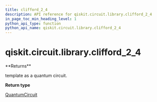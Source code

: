 ```yaml
---
title: clifford_2_4
description: API reference for qiskit.circuit.library.clifford_2_4
in_page_toc_min_heading_level: 1
python_api_type: function
python_api_name: qiskit.circuit.library.clifford_2_4
---
```


# qiskit.circuit.library.clifford\_2\_4

<Function id="qiskit.circuit.library.clifford_2_4" github="https://github.com/qiskit/qiskit/tree/stable/0.20/qiskit/circuit/library/templates/clifford/clifford_2_4.py" signature="clifford_2_4()">
  **Returns**

  template as a quantum circuit.

  **Return type**

  [QuantumCircuit](qiskit.circuit.QuantumCircuit "qiskit.circuit.QuantumCircuit")
</Function>

